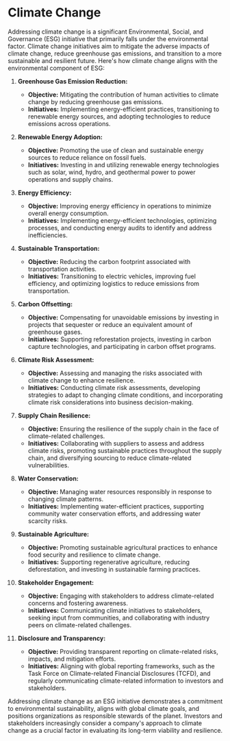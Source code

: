 # Climate Change
Addressing climate change is a significant Environmental, Social, and Governance (ESG) initiative that primarily falls under the environmental factor. Climate change initiatives aim to mitigate the adverse impacts of climate change, reduce greenhouse gas emissions, and transition to a more sustainable and resilient future. Here's how climate change aligns with the environmental component of ESG:

1. **Greenhouse Gas Emission Reduction:**
   - **Objective:** Mitigating the contribution of human activities to climate change by reducing greenhouse gas emissions.
   - **Initiatives:** Implementing energy-efficient practices, transitioning to renewable energy sources, and adopting technologies to reduce emissions across operations.

2. **Renewable Energy Adoption:**
   - **Objective:** Promoting the use of clean and sustainable energy sources to reduce reliance on fossil fuels.
   - **Initiatives:** Investing in and utilizing renewable energy technologies such as solar, wind, hydro, and geothermal power to power operations and supply chains.

3. **Energy Efficiency:**
   - **Objective:** Improving energy efficiency in operations to minimize overall energy consumption.
   - **Initiatives:** Implementing energy-efficient technologies, optimizing processes, and conducting energy audits to identify and address inefficiencies.

4. **Sustainable Transportation:**
   - **Objective:** Reducing the carbon footprint associated with transportation activities.
   - **Initiatives:** Transitioning to electric vehicles, improving fuel efficiency, and optimizing logistics to reduce emissions from transportation.

5. **Carbon Offsetting:**
   - **Objective:** Compensating for unavoidable emissions by investing in projects that sequester or reduce an equivalent amount of greenhouse gases.
   - **Initiatives:** Supporting reforestation projects, investing in carbon capture technologies, and participating in carbon offset programs.

6. **Climate Risk Assessment:**
   - **Objective:** Assessing and managing the risks associated with climate change to enhance resilience.
   - **Initiatives:** Conducting climate risk assessments, developing strategies to adapt to changing climate conditions, and incorporating climate risk considerations into business decision-making.

7. **Supply Chain Resilience:**
   - **Objective:** Ensuring the resilience of the supply chain in the face of climate-related challenges.
   - **Initiatives:** Collaborating with suppliers to assess and address climate risks, promoting sustainable practices throughout the supply chain, and diversifying sourcing to reduce climate-related vulnerabilities.

8. **Water Conservation:**
   - **Objective:** Managing water resources responsibly in response to changing climate patterns.
   - **Initiatives:** Implementing water-efficient practices, supporting community water conservation efforts, and addressing water scarcity risks.

9. **Sustainable Agriculture:**
   - **Objective:** Promoting sustainable agricultural practices to enhance food security and resilience to climate change.
   - **Initiatives:** Supporting regenerative agriculture, reducing deforestation, and investing in sustainable farming practices.

10. **Stakeholder Engagement:**
    - **Objective:** Engaging with stakeholders to address climate-related concerns and fostering awareness.
    - **Initiatives:** Communicating climate initiatives to stakeholders, seeking input from communities, and collaborating with industry peers on climate-related challenges.

11. **Disclosure and Transparency:**
    - **Objective:** Providing transparent reporting on climate-related risks, impacts, and mitigation efforts.
    - **Initiatives:** Aligning with global reporting frameworks, such as the Task Force on Climate-related Financial Disclosures (TCFD), and regularly communicating climate-related information to investors and stakeholders.

Addressing climate change as an ESG initiative demonstrates a commitment to environmental sustainability, aligns with global climate goals, and positions organizations as responsible stewards of the planet. Investors and stakeholders increasingly consider a company's approach to climate change as a crucial factor in evaluating its long-term viability and resilience.